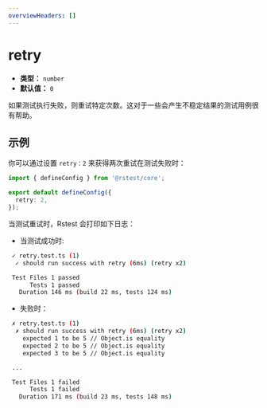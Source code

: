 ```yaml
---
overviewHeaders: []
---
```


# retry

- **类型：** `number`
- **默认值：** `0`

如果测试执行失败，则重试特定次数。这对于一些会产生不稳定结果的测试用例很有帮助。

## 示例

你可以通过设置 `retry：2` 来获得两次重试在测试失败时：

```ts title="rstest.config.ts"
import { defineConfig } from '@rstest/core';

export default defineConfig({
  retry: 2,
});
```

当测试重试时，Rstest 会打印如下日志：

- 当测试成功时:

```bash
 ✓ retry.test.ts (1)
  ✓ should run success with retry (6ms) (retry x2)

 Test Files 1 passed
      Tests 1 passed
   Duration 146 ms (build 22 ms, tests 124 ms)
```

- 失败时：

```bash
 ✗ retry.test.ts (1)
  ✗ should run success with retry (6ms) (retry x2)
    expected 1 to be 5 // Object.is equality
    expected 2 to be 5 // Object.is equality
    expected 3 to be 5 // Object.is equality

 ...

 Test Files 1 failed
      Tests 1 failed
   Duration 171 ms (build 23 ms, tests 148 ms)
```
